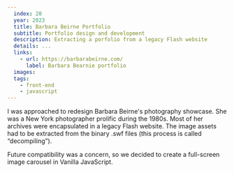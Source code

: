 ```yaml
---
  index: 20
  year: 2023
  title: Barbara Beirne Portfolio
  subtitle: Portfolio design and development
  description: Extracting a porfolio from a legacy Flash website
  details: ...
  links:
    - url: https://barbarabeirne.com/
      label: Barbara Bearnie portfolio
  images:
  tags: 
    - front-end
    - javascript
---
```


I was approached to redesign Barbara Beirne&apos;s photography showcase. She was a New York photographer prolific during the 1980s. Most of her archives were encapsulated in a legacy Flash website. The image assets had to be extracted from the binary .swf files (this process is called “decompiling”). 

Future compatibility was a concern, so we decided to create a full-screen image carousel in Vanilla JavaScript.